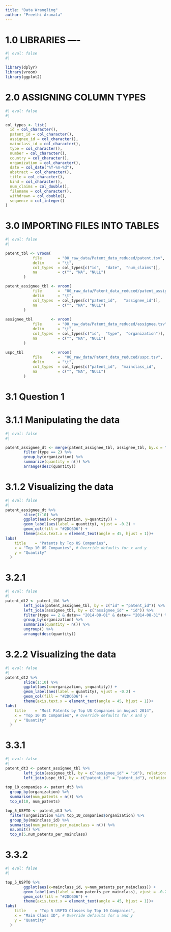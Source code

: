```yaml
---
title: "Data Wrangling"
author: "Preethi Aranala"
---
```

# 1.0 LIBRARIES ----
```r
#| eval: false
#| 

library(dplyr)
library(vroom)
library(ggplot2)
```

# 2.0 ASSIGNING COLUMN TYPES
```r
#| eval: false
#| 

col_types <- list(
  id = col_character(),
  patent_id = col_character(),
  assignee_id = col_character(),
  mainclass_id = col_character(),
  type = col_character(),
  number = col_character(),
  country = col_character(),
  organization = col_character(),
  date = col_date("%Y-%m-%d"),
  abstract = col_character(),
  title = col_character(),
  kind = col_character(),
  num_claims = col_double(),
  filename = col_character(),
  withdrawn = col_double(),
  sequence = col_integer()
)
```
# 3.0 IMPORTING FILES INTO TABLES
```r
#| eval: false
#| 

patent_tbl <- vroom(
            file       = "00_raw_data/Patent_data_reduced/patent.tsv", 
            delim      = "\t", 
            col_types  = col_types[c("id",  "date",  "num_claims")],
            na         = c("", "NA", "NULL")
        )

patent_assignee_tbl <- vroom(
            file       =  "00_raw_data/Patent_data_reduced/patent_assignee.tsv", 
            delim      = "\t", 
            col_types  = col_types[c("patent_id",   "assignee_id")],
            na         = c("", "NA", "NULL")
        )
        
assignee_tbl        <- vroom(
            file       = "00_raw_data/Patent_data_reduced/assignee.tsv", 
            delim      = "\t", 
            col_types  = col_types[c("id",  "type",  "organization")],
            na         = c("", "NA", "NULL")
        )
        
uspc_tbl            <- vroom(
            file       =  "00_raw_data/Patent_data_reduced/uspc.tsv", 
            delim      = "\t", 
            col_types  = col_types[c("patent_id",  "mainclass_id",                                              "sequence")],
            na         = c("", "NA", "NULL")
        )
```

# 3.1 Question 1
# 3.1.1 Manipulating the data        
```r
#| eval: false
#| 

patent_assignee_dt <- merge(patent_assignee_tbl, assignee_tbl, by.x = "assignee_id", by.y = "id", all.x = T) %>%
        filter(type == 2) %>% 
        group_by(organization) %>%
        summarize(quantity = n()) %>%
        arrange(desc(quantity))
```

# 3.1.2 Visualizing the data       
```r
#| eval: false
#| 
patent_assignee_dt %>%
        slice(1:10) %>%
        ggplot(aes(x=organization, y=quantity)) +
        geom_label(aes(label = quantity), vjust = -0.2) + 
        geom_col(fill = "#2DC6D6") + 
        theme(axis.text.x = element_text(angle = 45, hjust = 1))+ 
labs(
    title    = "Patents by Top US Companies",
    x = "Top 10 US Companies", # Override defaults for x and y
    y = "Quantity"
  )
``` 
# 3.2.1
```r
#| eval: false
#| 
patent_dt2 <- patent_tbl %>%
        left_join(patent_assignee_tbl, by = c("id" = "patent_id")) %>%
        left_join(assignee_tbl, by = c("assignee_id" = "id")) %>%
        filter(type == 2 & date>= "2014-08-01" & date<= "2014-08-31") %>% 
        group_by(organization) %>%
        summarise(quantity = n()) %>%
        ungroup() %>%
        arrange(desc(quantity))
```        
# 3.2.2 Visualizing the data       
```r
#| eval: false
#| 
patent_dt2 %>%
        slice(1:10) %>%
        ggplot(aes(x=organization, y=quantity)) +
        geom_label(aes(label = quantity), vjust = -0.2) + 
        geom_col(fill = "#2DC6D6") + 
        theme(axis.text.x = element_text(angle = 45, hjust = 1))+ 
labs(
    title    = "Most Patents by Top US Companies in August 2014",
    x = "Top 10 US Companies", # Override defaults for x and y
    y = "Quantity"
  )
```
# 3.3.1
```r
#| eval: false
#| 
patent_dt3 <- patent_assignee_tbl %>%
        left_join(assignee_tbl, by = c("assignee_id" = "id"), relationship = "many-to-many") %>%
        left_join(uspc_tbl, by = c("patent_id" = "patent_id"), relationship = "many-to-many")
        
top_10_companies <- patent_dt3 %>%
  group_by(organization) %>%
  summarise(num_patents = n()) %>%
  top_n(10, num_patents)

top_5_USPTO <- patent_dt3 %>%
  filter(organization %in% top_10_companies$organization) %>%
  group_by(mainclass_id) %>%
  summarise(num_patents_per_mainclass = n()) %>%
  na.omit() %>%
  top_n(5,num_patents_per_mainclass)
```
# 3.3.2
```r
#| eval: false
#| 

top_5_USPTO %>%
        ggplot(aes(x=mainclass_id, y=num_patents_per_mainclass)) +
        geom_label(aes(label = num_patents_per_mainclass), vjust = -0.2) + 
        geom_col(fill = "#2DC6D6") + 
        theme(axis.text.x = element_text(angle = 45, hjust = 1))+ 
labs(
    title    = "Top 5 USPTO Classes by Top 10 Companies",
    x = "Main Class ID", # Override defaults for x and y
    y = "Quantity"
  )
```

